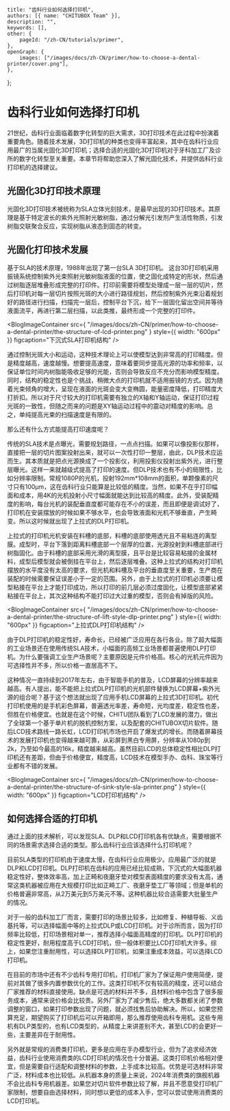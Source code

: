 	title: "齿科行业如何选择打印机",
	authors: [{ name: "CHITUBOX Team" }],
	description: "",
	keywords: [],
	other: {
		pageId: "/zh-CN/tutorials/primer",
	},
	openGraph: {
		images: ["/images/docs/zh-CN/primer/how-to-choose-a-dental-printer/cover.png"],
	},
};

# 齿科行业如何选择打印机

21世纪，齿科行业面临着数字化转型的巨大需求，3D打印技术在此过程中扮演着重要角色。随着技术发展，3D打印机的种类也变得丰富起来，其中在齿科行业应用最广的当属光固化3D打印机；选择合适的光固化3D打印机对于牙科加工厂及诊所的数字化转型至关重要。本章节将帮助您深入了解光固化技术，并提供齿科行业打印机的选择建议。


## 光固化3D打印技术原理

光固化3D打印技术被统称为SLA立体光刻技术，是最早出现的3D打印技术。其原理是基于特定波长的紫外光照射光敏树脂，通过分解光引发剂产生活性物质，引发树脂交联聚合反应，实现树脂从液态到固态的转变。

## 光固化打印技术发展

基于SLA的技术原理，1988年出现了第一台SLA 3D打印机。
这台3D打印机采用振镜系统控制紫外光束照射光敏树脂液面的位置，使之固化成特定的形状，然后通过树脂逐层堆叠形成完整的打印件。打印前需要将模型处理成一层一层的切片，然后打印机对每一层切片按照光斑的大小进行路径规划，然后控制紫外光束沿着规划好的路径进行扫描，扫描完一层后，控制平台下沉，给下一层固化留出空间并等待液面流平，再进行第二层扫描，以此类推，最终形成一个完整的打印件。

<BlogImageContainer
	src={
    		"/images/docs/zh-CN/primer/how-to-choose-a-dental-printer/the-structure-of-lcd-printer.png"
	}
	style={{ width: "600px" }}
	figcaption="下沉式SLA打印机结构"
/>


通过控制光斑大小和运动，这种技术理论上可以使模型达到非常高的打印精度。但是精度越高，速度越慢。想要提高速度，意味着要同步提高光源的功率和频率，以保证单位时间内树脂能吸收足够的光能，否则会导致反应不充分而影响模型精度。同时，结构的稳定性也是个挑战，稍微大点的打印机就不适用振镜的方式。因为随着光束倾角的增大，呈现在液面的光斑会变大变椭圆，能量密度降低，打印精度大打折扣。所以对于尺寸较大的打印机需要有独立的X轴和Y轴运动，保证打印过程光斑的一致性，但随之而来的问题是XY轴运动过程中的震动对精度的影响。总之，单纯提高光束的扫描速度是有限的。

那么还有什么方式能提高打印速度呢？

传统的SLA技术是点曝光，需要规划路径，一点点扫描。如果可以像投影仪那样，直接把一层的切片图案投射出来，就可以一次性打印一整层，由此，DLP技术应运而生。其本质就是把点光源换成了一个投影仪，利用投影仪投射出紫外光，进行整层曝光。这样一来就越级式提高了打印的速度。但DLP技术也有不小的局限性，比如分辨率限制。常规1080P的光机，投射192mm*108mm的面积，单颗像素的尺寸只有100μm，这在齿科行业只能算是比较低的精度。当然，如果不在乎打印幅面和成本，用4K的光机投射小尺寸幅面就能达到比较高的精度。此外，受装配精度的影响，每台光机的装配垂直度都可能存在不小的误差，而且即便是调试好了，打印机在安装摆放的时候如果不够水平，也会导致液面和光机不够垂直，产生畸变。所以这时候就出现了上拉式的DLP打印机。

上拉式的打印机光机安装在料槽的底部，料槽的底部使用透光且不易粘连的离型膜。成型时，平台下落到距离料槽底部一个层厚的位置，光源投射到料槽底部进行树脂固化。由于料槽的底部采用光滑的离型膜，且平台是比较容易粘接的金属材料，成型后模型就会被倒挂在平台上，然后逐层堆叠。这种上拉式的结构对打印机摆放的水平度没有太高的要求，但光机和料槽及平台的垂直度至关重要，生产商在装配的时候需要保证误差小于一定的范围。另外，由于上拉式的打印机必须要让模型粘接在平台上才能打印成功，所以打印的前几层必须过度固化，让模型底部紧紧粘接在平台上，其次这种结构不能打印过大过重的模型，否则会有掉版的风险。


<BlogImageContainer
	src={
    		"/images/docs/zh-CN/primer/how-to-choose-a-dental-printer/the-structure-of-lift-style-dlp-printer.png"
	}
	style={{ width: "600px" }}
	figcaption="上拉式DLP打印机结构"
/>

由于DLP打印机的稳定性好，寿命长，已经被广泛应用在各行各业。除了超大幅面的工业场景还在使用传统SLA技术，小幅面的高频工业场景都普遍使用DLP打印机。为什么要强调工业生产场景呢？主要原因是元件价格高。核心的光机元件因为可选择性并不多，所以价格一直居高不下。

这种情况一直持续到2017年左右，由于智能手机的普及，LCD屏幕的分辨率越来越高。有人提出，能不能把上拉式DLP打印机的光机部件替换为LCD屏幕+紫外光源的组合呢？基于这个想法就出现了应用手机LCD屏幕的上拉式3D打印机。初代打印机使用的是手机彩色屏幕，普遍透光率差，寿命短，光均度差，稳定性也差，但胜在价格便宜。也就是在这个时候，CHITU团队看到了LCD发展的潜力，做出了全球第一个基于单片机的脱机控制方案，以及配套的CHITUBOX切片软件。随后LCD技术路线一路长虹，LCD打印机市场也开启了爆发式的增长。而随着屏幕技术的发展打印机也变得越来越可靠，从彩屏到黑白专用屏，分辨率从1080p到2k，乃至如今最高的16k，精度越来越高。虽然目前LCD的总体稳定性相比DLP打印机还有差距，但由于价格便宜，精度高，LCD技术在模型手办、齿科、珠宝等行业都有不错的发展。


<BlogImageContainer
	src={
    		"/images/docs/zh-CN/primer/how-to-choose-a-dental-printer/the-structure-of-sink-style-sla-printer.png"
	}
	style={{ width: "600px" }}
	figcaption="LCD打印机结构"
/>


## 如何选择合适的打印机

通过上面的技术解析，可以发现SLA、DLP和LCD打印机各有优缺点，需要根据不同的场景需求选择合适的类型。那么齿科行业应该选择什么打印机呢？

目前SLA类型的打印机由于速度太慢，在齿科行业应用极少。应用最广泛的就是DLP和LCD打印机。DLP打印机在齿科的应用已经比较成熟，下沉式的大幅面机器稳定性好，整体效率高，加上正畸和夜磨牙垫对模型表面精度的要求没有太高，通常这类机器被应用在大规模打印比如正畸工厂、夜磨牙垫工厂等领域；但是单机的价格普遍非常高，从2万美元到5万美元不等。这种机器比较合适需要大批量生产的情况。

对于一般的齿科加工厂而言，需要打印的场景比较多，比如修复、种植导板、义齿基托等，可以选择幅面中等的上拉式DLP或LCD打印机。对于诊所而言，因为打印频率比较低，打印场景相对单一，推荐选择小幅面高精度的打印机。DLP打印机的稳定性更好，耐用程度高于LCD打印机，但一般体积要比LCD打印机大许多。综上，如果您注重耐用性，可以选择DLP打印机，如果注重成本效益，可以选择LCD打印机。

在目前的市场中还有不少齿科专用打印机，打印机厂家为了保证用户使用简便，提前对其做了很多内置参数优化的工作。这类打印机不仅有较高的精度，还可以结合厂家推荐的材料直接使用。缺点是可选的材料并不多，且材料价格中包含了很多服务成本，通常来说价格会比较贵。另外厂家为了减少售后，绝大多数都关闭了参数调整的窗口，如果打印参数出现了问题，就必须找售后协助解决。所以，如果您预算充足，期望购买了打印机后可以开箱即用，那么推荐使用齿科专用机。这些专用机有DLP类型的，也有LCD类型的，从精度上来讲差别不大，甚至LCD的会更好一些，主要差异在于耐用性。

另外就是常规的消费类打印机，更多是应用在手办模型行业，但为了追求经济效益，齿科行业使用消费类的LCD打印机的情况也十分普遍。这类打印机价格相对便宜，但是需要自行适配和调整材料的参数，上手成本比较高。优势是可选材料非常广泛，材料成本也比较低。从机器本身的质量上来说，2024年消费类的旗舰机器不会比齿科专用机器差。如果您对切片软件参数比较了解，并且不愿意受打印机厂家限制，想要自由选择材料，同时想以更低的成本入手，您可以尝试使用消费类的LCD打印机。


